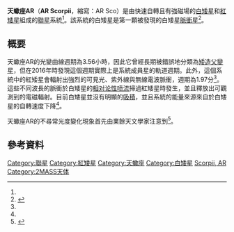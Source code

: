 {{Starbox begin
| name = AR Scorpii
}}
{{Starbox image 
| image = [[File:Artist’s_impression_video_of_the_exotic_binary_star_system_AR_Scorpii_(video).webm|250px]]
| caption = 天蠍座AR的模擬影片。}} 
{{Starbox observe
| constell = [[天蠍座|天蠍座]]
| epoch = 2000
| ra = {{RA|16|21|47.28}}<ref name=2mass/>
| dec = {{DEC|−22|53|10.3}}<ref name=2mass/>
| appmag_v=
}}
{{Starbox character
| class = 
| b-v = 
| u-b = 
| variable =
}}
{{Starbox character|no_heading=y
| type = [[白矮星|白矮星]]
| b-v = 
| u-b = 
}}
{{Starbox character|no_heading=y
| type = [[主序星|主序星]]
| class = M5<ref name=marsh2016/>
| b-v = 
| u-b = 
}}
{{Starbox astrometry
 | radial_v=
 | prop_mo_ra=
 | prop_mo_dec=
 | parallax=
 | p_error=
 | parallax_footnote=
 | dist_pc=116 ± 16<ref name=marsh2016/>
 | absmag_v=
}}
{{Starbox detail
| component1 = 白矮星
| mass = 0.81 - 1.29<ref name=marsh2016/>
| radius=
| luminosity=
| temperature=
| gravity=
| age_myr=
| component2 = 紅矮星
| mass2 = 0.28 - 0.45<ref name=marsh2016/>
}}
{{Starbox catalog
| names= [[變星命名法|AR]] Sco, [[2MASS|2MASS]] J16214728-2253102
}}
{{Starbox reference
| Simbad=AR+Scorpii
}}
{{Starbox end}}

'''天蠍座AR'''（'''AR Scorpii'''，縮寫：AR Sco）是由快速自轉且有強磁場的[[白矮星|白矮星]]和[[紅矮星|紅矮星]]組成的[[聯星|聯星]]系統<ref name=marsh2016/>。該系統的白矮星是第一顆被發現的白矮星[[脈衝星|脈衝星]]<ref>{{Cite journal|last=Buckley|first=D.A.H.|year=2016|title=Polarimetric evidence of a white dwarf pulsar in the binary system AR Scorpii|url=https://arxiv.org/abs/1612.03185|journal=arxiv preprint|volume=|pages=|via=|access-date=2017-01-31|archive-date=2017-01-06|archive-url=https://web.archive.org/web/20170106010624/https://arxiv.org/abs/1612.03185|dead-url=no}}</ref>。 

== 概要 ==
天蠍座AR的光變曲線週期為3.56小時，因此它曾經長期被錯誤地分類為[[矮造父變星|矮造父變星]]，但在2016年時發現這個週期實際上是系統成員星的軌道週期。此外，這個系統中的紅矮星會輻射出強烈的可見光、紫外線與無線電波脈衝，週期為1.97分<ref name="marsh2016" />。這些不同波長的脈衝於白矮星的[[相对论性喷流|相对论性喷流]]掃過紅矮星時發生，並且釋放出可觀測到的電磁輻射。目前白矮星並沒有明顯的[[吸積|吸積]]，並且系統的能量來源來自於白矮星的自轉速度下降<ref name="marsh2016" />。

天蠍座AR的不尋常光度變化現象首先由業餘天文學家注意到<ref>{{Cite web|url=http://www.skyandtelescope.com/observing/stargazers-corner/amateurs-aid-discovery-pulsing-white-dwarf-ar-scorpii/|title=Amateurs Help Discover Pulsing White Dwarf|last=Hambsch|first=Franz-Josef|date=|website=|publisher=Sky and Telescope|access-date=|archive-date=2017-01-05|archive-url=https://web.archive.org/web/20170105175845/http://www.skyandtelescope.com/observing/stargazers-corner/amateurs-aid-discovery-pulsing-white-dwarf-ar-scorpii/|dead-url=no}}</ref>。

== 參考資料 ==
{{Reflist|refs=

<ref name=marsh2016>{{cite journal|doi=10.1038/nature18620|arxiv=1607.08265|title=A radio-pulsing white dwarf binary star|journal=Nature|year=2016|last1=Marsh|first1=T. R.|last2=Gänsicke|first2=B. T.|last3=Hümmerich|first3=S.|last4=Hambsch|first4=F.-J.|last5=Bernhard|first5=K.|last6=Lloyd|first6=C.|last7=Breedt|first7=E.|last8=Stanway|first8=E. R.|last9=Steeghs|first9=D. T.|last10=Parsons|first10=S. G.|last11=Toloza|first11=O.|last12=Schreiber|first12=M. R.|last13=Jonker|first13=P. G.|last14=Van Roestel|first14=J.|last15=Kupfer|first15=T.|last16=Pala|first16=A. F.|last17=Dhillon|first17=V. S.|last18=Hardy|first18=L. K.|last19=Littlefair|first19=S. P.|last20=Aungwerojwit|first20=A.|last21=Arjyotha|first21=S.|last22=Koester|first22=D.|last23=Bochinski|first23=J. J.|last24=Haswell|first24=C. A.|last25=Frank|first25=P.|last26=Wheatley|first26=P. J.|volume=537|pages=374–377}}</ref>

<ref name=2mass>{{cite journal|bibcode=2003yCat.2246....0C|title=VizieR Online Data Catalog: 2MASS All-Sky Catalog of Point Sources (Cutri+ 2003)|journal=VizieR On-line Data Catalog: II/246. Originally published in: 2003yCat.2246....0C|volume=2246|author1=Cutri|first1=R. M.|last2=Skrutskie|first2=M. F.|last3=Van Dyk|first3=S.|last4=Beichman|first4=C. A.|last5=Carpenter|first5=J. M.|last6=Chester|first6=T.|last7=Cambresy|first7=L.|last8=Evans|first8=T.|last9=Fowler|first9=J.|last10=Gizis|first10=J.|last11=Howard|first11=E.|last12=Huchra|first12=J.|last13=Jarrett|first13=T.|last14=Kopan|first14=E. L.|last15=Kirkpatrick|first15=J. D.|last16=Light|first16=R. M.|last17=Marsh|first17=K. A.|last18=McCallon|first18=H.|last19=Schneider|first19=S.|last20=Stiening|first20=R.|last21=Sykes|first21=M.|last22=Weinberg|first22=M.|last23=Wheaton|first23=W. A.|last24=Wheelock|first24=S.|last25=Zacarias|first25=N.|year=2003}}</ref>

}}

{{Stars of Scorpius}}

[[Category:聯星|Category:聯星]]
[[Category:紅矮星|Category:紅矮星]]
[[Category:天蠍座|Category:天蠍座]]
[[Category:白矮星|Category:白矮星]]
[[Category:以变星命名法命名的天体|Scorpii, AR]]
[[Category:2MASS天体|Category:2MASS天体]]